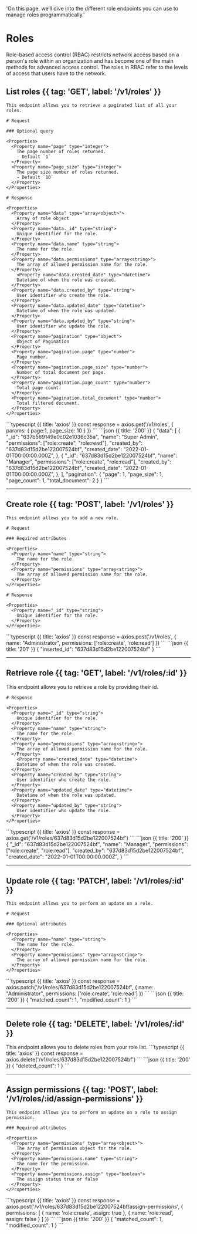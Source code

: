 
  'On this page, we’ll dive into the different role endpoints you can use to manage roles programmatically.'

# Roles

Role-based access control (RBAC) restricts network access based on a person's role within an organization and has become one of the main methods for advanced access control. The roles in RBAC refer to the levels of access that users have to the network.

## List roles {{ tag: 'GET', label: '/v1/roles' }}

<Row>
  <Col>

    This endpoint allows you to retrieve a paginated list of all your roles.

    # Request

    ### Optional query

    <Properties>
      <Property name="page" type="integer">
        The page number of roles returned.
        - Default `1`
      </Property>
      <Property name="page_size" type="integer">
        The page size number of roles returned.
        - Default `10`
      </Property>
    </Properties>

    # Response

    <Properties>
      <Property name="data" type="array<object>">
        Array of role object
      </Property>
      <Property name="data._id" type="string">
        Unique identifier for the role.
      </Property>
      <Property name="data.name" type="string">
        The name for the role.
      </Property>
      <Property name="data.permissions" type="array<string>">
        The array of allowed permission name for the role.
      </Property>
        <Property name="data.created_date" type="datetime">
        Datetime of when the role was created.
      </Property>
      <Property name="data.created_by" type="string">
        User identifier who create the role.
      </Property>
      <Property name="data.updated_date" type="datetime">
        Datetime of when the role was updated.
      </Property>
      <Property name="data.updated_by" type="string">
        User identifier who update the role.
      </Property>
      <Property name="pagination" type="object">
        Object of Pagination
      </Property>
      <Property name="pagination.page" type="number">
        Page number.
      </Property>
      <Property name="pagination.page_size" type="number">
        Number of total document per page.
      </Property>
      <Property name="pagination.page_count" type="number">
        Total page count.
      </Property>
      <Property name="pagination.total_document" type="number">
        Total filtered document.
      </Property>
    </Properties>
  </Col>
  <Col sticky>
    <CodeGroup title="Request" tag="GET" label="/v1/roles">
    ```typescript {{ title: 'axios' }}
    const response = axios.get('/v1/roles', {
      params: {
        page:1,
        page_size: 10
      }
    })
    ```
    </CodeGroup>
    <CodeGroup title="Response">
    ```json {{ title: '200' }}
    {
      "data": [
        {
          "_id": "637b569149e0c02e1036c35a",
          "name": "Super Admin",
          "permissions": ["role:create", "role:read"],
          "created_by": "637d83d15d2be122007524bf",
          "created_date": "2022-01-01T00:00:00.000Z",
        },
        {
          "_id": "637d83d15d2be122007524bf",
          "name": "Manager",
          "permissions": ["role:create", "role:read"],
          "created_by": "637d83d15d2be122007524bf",
          "created_date": "2022-01-01T00:00:00.000Z",
        },
      ],
      "pagination": {
        "page": 1,
        "page_size": 1,
        "page_count": 1,
        "total_document": 2
      }
    }
    ```
    </CodeGroup>
  </Col>
</Row>

---

## Create role {{ tag: 'POST', label: '/v1/roles' }}

<Row>
  <Col>

    This endpoint allows you to add a new role.

    # Request

    ### Required attributes

    <Properties>
      <Property name="name" type="string">
        The name for the role.
      </Property>
      <Property name="permissions" type="array<string>">
        The array of allowed permission name for the role.
      </Property>
    </Properties>

    # Response

    <Properties>
      <Property name="_id" type="string">
        Unique identifier for the role.
      </Property>
    </Properties>
  </Col>
  <Col sticky>
    <CodeGroup title="Request" tag="POST" label="/v1/roles">
    ```typescript {{ title: 'axios' }}
    const response = axios.post('/v1/roles', {
      name: "Administrator",
      permissions: ['role:create', 'role:read']
    })
    ```
    </CodeGroup>
    <CodeGroup title="Response">
    ```json {{ title: '201' }}
    {
      "inserted_id": "637d83d15d2be122007524bf"
    }
    ```
    </CodeGroup>
  </Col>
</Row>

---

## Retrieve role {{ tag: 'GET', label: '/v1/roles/:id' }}

<Row>
  <Col>
    This endpoint allows you to retrieve a role by providing their id.

    # Response

    <Properties>
      <Property name="_id" type="string">
        Unique identifier for the role.
      </Property>
      <Property name="name" type="string">
        The name for the role.
      </Property>
      <Property name="permissions" type="array<string>">
        The array of allowed permission name for the role.
      </Property>
        <Property name="created_date" type="datetime">
        Datetime of when the role was created.
      </Property>
      <Property name="created_by" type="string">
        User identifier who create the role.
      </Property>
      <Property name="updated_date" type="datetime">
        Datetime of when the role was updated.
      </Property>
      <Property name="updated_by" type="string">
        User identifier who update the role.
      </Property>
    </Properties>
  </Col>
  <Col sticky>
    <CodeGroup title="Request" tag="GET" label="/v1/roles/:id">
    ```typescript {{ title: 'axios' }}
    const response = axios.get('/v1/roles/637d83d15d2be122007524bf')
    ```
    </CodeGroup>
    <CodeGroup title="Response">
    ```json {{ title: '200' }}
    {
      "_id": "637d83d15d2be122007524bf",
      "name": "Manager",
      "permissions": ["role:create", "role:read"],
      "created_by": "637d83d15d2be122007524bf",
      "created_date": "2022-01-01T00:00:00.000Z",
    }
    ```
    </CodeGroup>
  </Col>
</Row>

---

## Update role {{ tag: 'PATCH', label: '/v1/roles/:id' }}

<Row>
  <Col>

    This endpoint allows you to perform an update on a role.

    # Request

    ### Optional attributes

    <Properties>
      <Property name="name" type="string">
        The name for the role.
      </Property>
      <Property name="permissions" type="array<string>">
        The array of allowed permission name for the role.
      </Property>
    </Properties>

  </Col>
  <Col sticky>
    <CodeGroup title="Request" tag="PATCH" label="/v1/roles/:id">
    ```typescript {{ title: 'axios' }}
    const response = axios.patch('/v1/roles/637d83d15d2be122007524bf', {
      name: "Administrator",
      permissions: ['role:create', 'role:read']
    })
    ```
    </CodeGroup>
    <CodeGroup title="Response">
    ```json {{ title: '200' }}
    {
      "matched_count": 1,
      "modified_count": 1
    }
    ```
    </CodeGroup>
  </Col>
</Row>

---

## Delete role {{ tag: 'DELETE', label: '/v1/roles/:id' }}

<Row>
  <Col>
    This endpoint allows you to delete roles from your role list.
  </Col>
  <Col sticky>
    <CodeGroup title="Request" tag="DELETE" label="/v1/roles/:id">
    ```typescript {{ title: 'axios' }}
    const response = axios.delete('/v1/roles/637d83d15d2be122007524bf')
    ```
    </CodeGroup>
    <CodeGroup title="Response">
    ```json {{ title: '200' }}
    {
      "deleted_count": 1
    }
    ```
    </CodeGroup>
  </Col>
</Row>

---

## Assign permissions {{ tag: 'POST', label: '/v1/roles/:id/assign-permissions' }}

<Row>
  <Col>

    This endpoint allows you to perform an update on a role to assign permission.

    ### Required attributes

    <Properties>
      <Property name="permissions" type="array<object>">
        The array of permission object for the role.
      </Property>
      <Property name="permissions.name" type="string">
        The name for the permission.
      </Property>
      <Property name="permissions.assign" type="boolean">
        The assign status true or false
      </Property>
    </Properties>

  </Col>
  <Col sticky>
    <CodeGroup title="Request" tag="POST" label="/v1/roles/:id/assign-permissions">
    ```typescript {{ title: 'axios' }}
    const response = axios.post('/v1/roles/637d83d15d2be122007524bf/assign-permissions', {
      permissions: [
        {
          name: 'role:create',
          assign: true
        },
        {
          name: 'role:read',
          assign: false
        }
      ]
    })
    ```
    </CodeGroup>
    <CodeGroup title="Response">
    ```json {{ title: '200' }}
    {
      "matched_count": 1,
      "modified_count": 1
    }
    ```
    </CodeGroup>
  </Col>
</Row>

